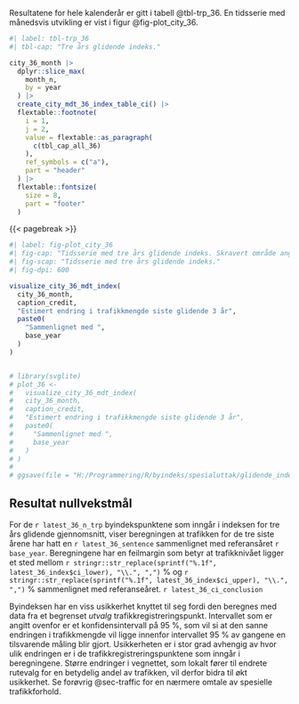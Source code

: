 Resultatene for hele kalenderår er gitt i tabell @tbl-trp_36. En tidsserie med månedsvis utvikling er vist i figur @fig-plot_city_36.

```r
#| label: tbl-trp_36
#| tbl-cap: "Tre års glidende indeks."

city_36_month |> 
  dplyr::slice_max(
    month_n,
    by = year
  ) |> 
  create_city_mdt_36_index_table_ci() |> 
  flextable::footnote(
    i = 1,
    j = 2,
    value = flextable::as_paragraph(
      c(tbl_cap_all_36)
    ),
    ref_symbols = c("a"),
    part = "header"
  ) |> 
  flextable::fontsize(
    size = 8,
    part = "footer"
  )
```

{{< pagebreak >}}


```r
#| label: fig-plot_city_36
#| fig-cap: "Tidsserie med tre års glidende indeks. Skravert område angir usikkerheten i beregningene i form av et 95 % konfidensintervall."
#| fig-scap: "Tidsserie med tre års glidende indeks." 
#| fig-dpi: 600

visualize_city_36_mdt_index(
  city_36_month,
  caption_credit,
  "Estimert endring i trafikkmengde siste glidende 3 år",
  paste0(
    "Sammenlignet med ",
    base_year
  )
)


# library(svglite)
# plot_36 <- 
#   visualize_city_36_mdt_index(
#   city_36_month,
#   caption_credit,
#   "Estimert endring i trafikkmengde siste glidende 3 år",
#   paste0(
#     "Sammenlignet med ",
#     base_year
#   )
# )
# 
# ggsave(file = "H:/Programmering/R/byindeks/spesialuttak/glidende_indeks.svg", plot = plot_36, width=10, height=8)
```

\vspace{7mm}

::: {.callout-warning icon=false}

## Resultat nullvekstmål

<!--Sammenlignet med referanseåret er trafikkmengden de siste tre årene i gjennomsnitt-->
<!--Sammenlignet med referanseåret har trafikken de siste tre årene i gjennomsnitt hatt en -->
For de `r latest_36_n_trp` byindekspunktene som inngår i indeksen for tre års glidende gjennomsnitt, 
viser beregningen at trafikken for de tre siste årene har hatt en `r latest_36_sentence` sammenlignet med referansåret `r base_year`.
Beregningene har en feilmargin som betyr at trafikknivået ligger et sted mellom 
`r stringr::str_replace(sprintf("%.1f", latest_36_index$ci_lower), "\\.", ",")` % og 
`r stringr::str_replace(sprintf("%.1f", latest_36_index$ci_upper), "\\.", ",")` % sammenlignet med referanseåret. `r latest_36_ci_conclusion`

:::

\vspace{5mm}

Byindeksen har en viss usikkerhet knyttet til seg fordi den beregnes med data fra et begrenset *utvalg* trafikkregistreringspunkt.  Intervallet som er angitt ovenfor er et konfidensintervall på 95 %, som vil si at den sanne endringen i trafikkmengde vil ligge innenfor intervallet 95 % av gangene en tilsvarende måling blir gjort. Usikkerheten er i stor grad avhengig av hvor ulik endringen er i de trafikkregistreringspunktene som inngår i beregningene. Større endringer i vegnettet, som lokalt fører til endrete rutevalg for en betydelig andel av trafikken, vil derfor bidra til økt usikkerhet. Se forøvrig @sec-traffic for en nærmere omtale av spesielle trafikkforhold.

